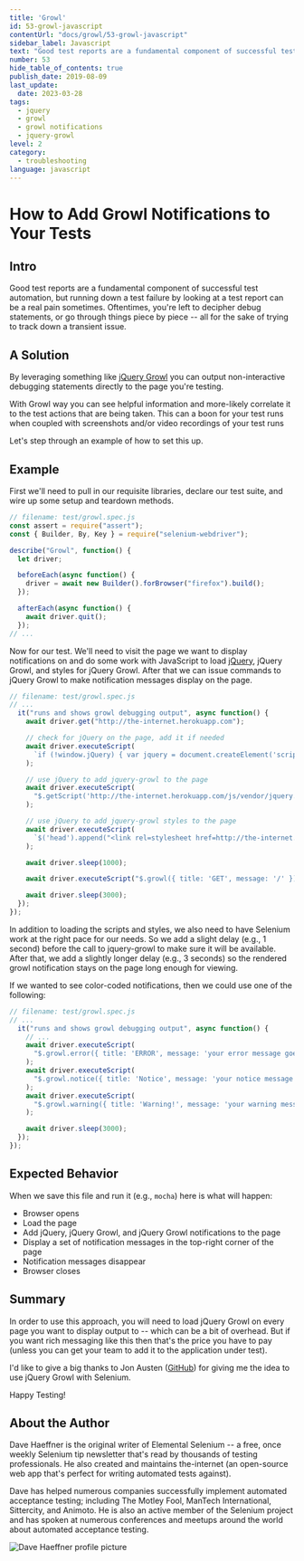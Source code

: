 ```yaml
---
title: 'Growl'
id: 53-growl-javascript
contentUrl: "docs/growl/53-growl-javascript"
sidebar_label: Javascript
text: "Good test reports are a fundamental component of successful test automation, but running down a test failure by looking at a test report can be a real pain sometimes. Oftentimes, you're left to decipher debug statements, or go through things piece by piece all for the sake of trying to track down a transient issue."
number: 53
hide_table_of_contents: true
publish_date: 2019-08-09
last_update:
  date: 2023-03-28
tags:
  - jquery
  - growl
  - growl notifications
  - jquery-growl
level: 2
category:
  - troubleshooting
language: javascript
---
```


# How to Add Growl Notifications to Your Tests

## Intro

Good test reports are a fundamental component of successful test automation, but running down a test failure by looking at a test report can be a real pain sometimes. Oftentimes, you're left to decipher debug statements, or go through things piece by piece -- all for the sake of trying to track down a transient issue.

## A Solution

By leveraging something like [jQuery Growl](http://ksylvest.github.io/jquery-growl/) you can output non-interactive debugging statements directly to the page you're testing.

With Growl way you can see helpful information and more-likely correlate it to the test actions that are being taken. This can a boon for your test runs when coupled with screenshots and/or video recordings of your test runs

Let's step through an example of how to set this up.

## Example

First we'll need to pull in our requisite libraries, declare our test suite, and wire up some setup and teardown methods.

```javascript
// filename: test/growl.spec.js
const assert = require("assert");
const { Builder, By, Key } = require("selenium-webdriver");

describe("Growl", function() {
  let driver;

  beforeEach(async function() {
    driver = await new Builder().forBrowser("firefox").build();
  });

  afterEach(async function() {
    await driver.quit();
  });
// ...
```

Now for our test. We'll need to visit the page we want to display notifications on and do some work with JavaScript to load [jQuery](http://jquery.com/), jQuery Growl, and styles for jQuery Growl. After that we can issue commands to jQuery Growl to make notification messages display on the page.

```javascript
// filename: test/growl.spec.js
// ...
  it("runs and shows growl debugging output", async function() {
    await driver.get("http://the-internet.herokuapp.com");

    // check for jQuery on the page, add it if needed
    await driver.executeScript(
      `if (!window.jQuery) { var jquery = document.createElement('script'); jquery.type = 'text/javascript'; jquery.src = 'https://ajax.googleapis.com/ajax/libs/jquery/2.2.4/jquery.min.js'; document.getElementsByTagName('head')[0].appendChild(jquery);}`
    );

    // use jQuery to add jquery-growl to the page
    await driver.executeScript(
      "$.getScript('http://the-internet.herokuapp.com/js/vendor/jquery.growl.js');"
    );

    // use jQuery to add jquery-growl styles to the page
    await driver.executeScript(
      `$('head').append("<link rel=stylesheet href=http://the-internet.herokuapp.com/css/jquery.growl.css type=text/css />");`
    );

    await driver.sleep(1000);

    await driver.executeScript("$.growl({ title: 'GET', message: '/' });");

    await driver.sleep(3000);
  });
});
```

In addition to loading the scripts and styles, we also need to have Selenium work at the right pace for our needs. So we add a slight delay (e.g., 1 second) before the call to jquery-growl to make sure it will be available. After that, we add a slightly longer delay (e.g., 3 seconds) so the rendered growl notification stays on the page long enough for viewing.

If we wanted to see color-coded notifications, then we could use one of the following:

```javascript
// filename: test/growl.spec.js
// ...
  it("runs and shows growl debugging output", async function() {
    // ...
    await driver.executeScript(
      "$.growl.error({ title: 'ERROR', message: 'your error message goes here' });"
    );
    await driver.executeScript(
      "$.growl.notice({ title: 'Notice', message: 'your notice message goes here' });"
    );
    await driver.executeScript(
      "$.growl.warning({ title: 'Warning!', message: 'your warning message goes here' });"
    );

    await driver.sleep(3000);
  });
});
```

## Expected Behavior

When we save this file and run it (e.g., `mocha`) here is what will happen:

+ Browser opens
+ Load the page
+ Add jQuery, jQuery Growl, and jQuery Growl notifications to the page
+ Display a set of notification messages in the top-right corner of the page
+ Notification messages disappear
+ Browser closes

## Summary

In order to use this approach, you will need to load jQuery Growl on every page you want to display output to -- which can be a bit of overhead. But if you want rich messaging like this then that's the price you have to pay (unless you can get your team to add it to the application under test).

I'd like to give a big thanks to Jon Austen ([GitHub](https://github.com/djangofan)) for giving me the idea to use jQuery Growl with Selenium.

Happy Testing!

## About the Author

Dave Haeffner is the original writer of Elemental Selenium -- a free, once weekly Selenium tip newsletter that's read by thousands of testing professionals. He also created and maintains the-internet (an open-source web app that's perfect for writing automated tests against).

Dave has helped numerous companies successfully implement automated acceptance testing; including The Motley Fool, ManTech International, Sittercity, and Animoto. He is also an active member of the Selenium project and has spoken at numerous conferences and meetups around the world about automated acceptance testing.

![Dave Haeffner profile picture](/img/authors/dave-haeffner.jpeg#author-img 'a title')
